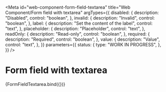 <!-- @license CC0-1.0 -->


<Meta
  id="web-component-form-field-textarea"
  title="Web Component/Form field with textarea"
  argTypes={{
    disabled: {
      description: "Disabled",
      control: "boolean",
    },
    invalid: {
      description: "Invalid",
      control: "boolean",
    },
    label: {
      description: "Set the content of the label",
      control: "text",
    },
    placeholder: {
      description: "Placeholder",
      control: "text",
    },
    readOnly: {
      description: "Read-only",
      control: "boolean",
    },
    required: {
      description: "Required",
      control: "boolean",
    },
    value: {
      description: "Value",
      control: "text",
    },
  }}
  parameters={{
    status: {
      type: "WORK IN PROGRESS",
    },
  }}
/>

# Form field with textarea

<Canvas>
  <Story
    name="Default"
    args={{
      disabled: false,
      invalid: false,
      label: "Message",
      placeholder: "",
      readOnly: false,
      required: false,
      value: "Lorem ipsum dolor sit amet",
    }}
  >
    {FormFieldTextarea.bind({})}
  </Story>
</Canvas>

<ArgsTable story="Default" />
